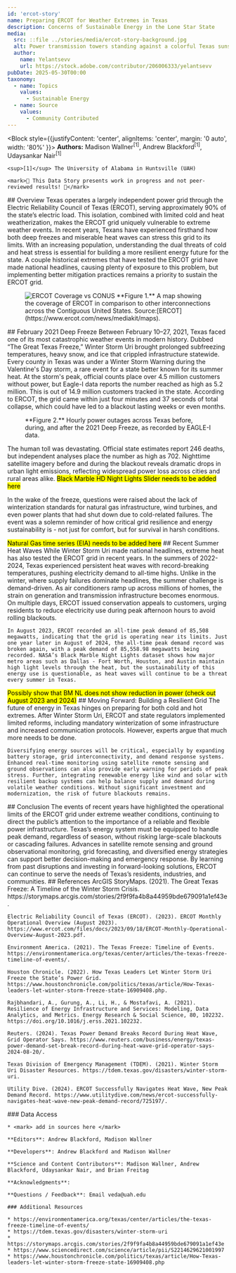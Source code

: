 ```yaml
---
id: 'ercot-story'
name: Preparing ERCOT for Weather Extremes in Texas
description: Concerns of Sustainable Energy in the Lone Star State
media:
  src: ::file ../stories/media/ercot-story-background.jpg
  alt: Power transmission towers standing against a colorful Texas sunset sky
  author: 
    name: Yelantsevv
    url: https://stock.adobe.com/contributor/206006333/yelantsevv
pubDate: 2025-05-30T00:00
taxonomy:
  - name: Topics
    values:
      - Sustainable Energy
  - name: Source
    values:
      - Community Contributed
---
```


<Block style={{justifyContent: 'center', alignItems: 'center', margin: '0 auto', width: '80%' }}>
  <Prose>
    **Authors:** Madison Wallner<sup>[1]</sup>\, Andrew Blackford<sup>[1]</sup>\, Udaysankar Nair<sup>[1]</sup>
   
    <sup>[1]</sup> The University of Alabama in Huntsville (UAH)

    <mark>🚧 This Data Story presents work in progress and not peer-reviewed results! 🚧</mark>
  </Prose>
</Block>

<Block>
  <Prose>
    ## Overview
    Texas operates a largely independent power grid through the Electric Reliability Council of Texas (ERCOT), serving approximately 90% of the state’s electric load. This isolation, combined with limited cold and heat weatherization, makes the ERCOT grid uniquely vulnerable to extreme weather events. In recent years, Texans have experienced firsthand how both deep freezes and miserable heat waves can stress this grid to its limits. With an increasing population, understanding the dual threats of cold and heat stress is essential for building a more resilient energy future for the state. A couple historical extremes that have tested the ERCOT grid have made national headlines, causing plenty of exposure to this problem, but implementing better mitigation practices remains a priority to sustain the ERCOT grid.
  </Prose>

  <Figure>
    <Image
      src={new URL('./ercot-map.jpg', import.meta.url).href}
      alt='ERCOT Coverage vs CONUS'
    />
    <Caption>
    **Figure 1.** A map showing the coverage of ERCOT in comparison to other interconnections across the Contiguous United States. Source:[ERCOT](https://www.ercot.com/news/mediakit/maps).
    </Caption>
  </Figure>
</Block>

<Block>
  <Prose>
    ## February 2021 Deep Freeze
    Between February 10–27, 2021, Texas faced one of its most catastrophic weather events in modern history. Dubbed “The Great Texas Freeze,” Winter Storm Uri brought prolonged subfreezing temperatures, heavy snow, and ice that crippled infrastructure statewide. Every county in Texas was under a Winter Storm Warning during the Valentine's Day storm, a rare event for a state better known for its summer heat. At the storm's peak, official counts place over 4.5 million customers without power, but Eagle-I data reports the number reached as high as 5.2 million. This is out of 14.9 million customers tracked in the state. According to ERCOT, the grid came within just four minutes and 37 seconds of total collapse, which could have led to a blackout lasting weeks or even months.
  </Prose>
</Block>

<Block>
  <Figure>
    <Chart
      dataPath={new URL('./ERCOT_power_outages_Texas.csv', import.meta.url).href}
      dateFormat="%m/%d/%Y %H:%M"
      idKey='State'
      xKey='Date'
      yKey='Total_Power_Outages'
      yAxisLabel='Maximum Power Outages Recorded Hourly'
    />
    <Caption>
      **Figure 2.** Hourly power outages across Texas before, during, and after the 2021 Deep Freeze, as recorded by EAGLE-I data.
    </Caption>
  </Figure>
  <Prose>
   The human toll was devastating. Official state estimates report 246 deaths, but independent analyses place the number as high as 702. Nighttime satellite imagery before and during the blackout reveals dramatic drops in urban light emissions, reflecting widespread power loss across cities and rural areas alike.
  </Prose>
</Block>

<Block>
  <Prose>
   <mark>Black Marble HD Night Lights Slider needs to be added here</mark>

   In the wake of the freeze, questions were raised about the lack of winterization standards for natural gas infrastructure, wind turbines, and even power plants that had shut down due to cold-related failures. The event was a solemn reminder of how critical grid resilience and energy sustainability is - not just for comfort, but for survival in harsh conditions.
  </Prose>
</Block>

<Block>
  <Prose>
   <mark>Natural Gas time series (EIA) needs to be added here</mark>
  </Prose>
</Block>

<Block>
  <Prose>
    ## Recent Summer Heat Waves
    While Winter Storm Uri made national headlines, extreme heat has also tested the ERCOT grid in recent years. In the summers of 2022-2024, Texas experienced persistent heat waves with record-breaking temperatures, pushing electricity demand to all-time highs. Unlike in the winter, where supply failures dominate headlines, the summer challenge is demand-driven. As air conditioners ramp up across millions of homes, the strain on generation and transmission infrastructure becomes enormous. On multiple days, ERCOT issued conservation appeals to customers, urging residents to reduce electricity use during peak afternoon hours to avoid rolling blackouts.

    In August 2023, ERCOT recorded an all-time peak demand of 85,508 megawatts, indicating that the grid is operating near its limits. Just one year later in August of 2024, the all-time peak demand record was broken again, with a peak demand of 85,558.98 megawatts being recorded. NASA’s Black Marble Night Lights dataset shows how major metro areas such as Dallas - Fort Worth, Houston, and Austin maintain high light levels through the heat, but the sustainability of this energy use is questionable, as heat waves will continue to be a threat every summer in Texas.
  </Prose>
</Block>

<Block>
  <Prose>
   <mark>Possibly show that BM NL does not show reduction in power (check out August 2023 and 2024)</mark>
  </Prose>
</Block>

<Block>
  <Prose>
    ## Moving Forward: Building a Resilient Grid
    The future of energy in Texas hinges on preparing for both cold and hot extremes. After Winter Storm Uri, ERCOT and state regulators implemented limited reforms, including mandatory winterization of some infrastructure and increased communication protocols. However, experts argue that much more needs to be done.

    Diversifying energy sources will be critical, especially by expanding battery storage, grid interconnectivity, and demand response systems. Enhanced real-time monitoring using satellite remote sensing and ground observations can also provide early warning for periods of peak stress. Further, integrating renewable energy like wind and solar with resilient backup systems can help balance supply and demand during volatile weather conditions. Without significant investment and modernization, the risk of future blackouts remains.
  </Prose>
</Block>

<Block>
  <Prose>
    ## Conclusion
    The events of recent years have highlighted the operational limits of the ERCOT grid under extreme weather conditions, continuing to direct the public’s attention to the importance of a reliable and flexible power infrastructure. Texas’s energy system must be equipped to handle peak demand, regardless of season, without risking large-scale blackouts or cascading failures. Advances in satellite remote sensing and ground observational monitoring, grid forecasting, and diversified energy strategies can support better decision-making and emergency response. By learning from past disruptions and investing in forward-looking solutions, ERCOT can continue to serve the needs of Texas’s residents, industries, and communities.
  </Prose>
</Block>

<Block>
  <Prose>
    ## References
    ArcGIS StoryMaps. (2021). The Great Texas Freeze: A Timeline of the Winter Storm Crisis. https://storymaps.arcgis.com/stories/2f9f9fa4b8a44959bde679091a1ef43e.

    Electric Reliability Council of Texas (ERCOT). (2023). ERCOT Monthly Operational Overview (August 2023). https://www.ercot.com/files/docs/2023/09/18/ERCOT-Monthly-Operational-Overview-August-2023.pdf.

    Environment America. (2021). The Texas Freeze: Timeline of Events. https://environmentamerica.org/texas/center/articles/the-texas-freeze-timeline-of-events/.

    Houston Chronicle. (2022). How Texas Leaders Let Winter Storm Uri Freeze the State’s Power Grid. https://www.houstonchronicle.com/politics/texas/article/How-Texas-leaders-let-winter-storm-freeze-state-16909408.php.
    
    Rajbhandari, A., Gurung, A., Li, H., & Mostafavi, A. (2021). Resilience of Energy Infrastructure and Services: Modeling, Data Analytics, and Metrics. Energy Research & Social Science, 80, 102232. https://doi.org/10.1016/j.erss.2021.102232.
    
    Reuters. (2024). Texas Power Demand Breaks Record During Heat Wave, Grid Operator Says. https://www.reuters.com/business/energy/texas-power-demand-set-break-record-during-heat-wave-grid-operator-says-2024-08-20/.
    
    Texas Division of Emergency Management (TDEM). (2021). Winter Storm Uri Disaster Resources. https://tdem.texas.gov/disasters/winter-storm-uri.

    Utility Dive. (2024). ERCOT Successfully Navigates Heat Wave, New Peak Demand Record. https://www.utilitydive.com/news/ercot-successfully-navigates-heat-wave-new-peak-demand-record/725197/.
  </Prose>
</Block>

<Block>
  <Prose>
    ### Data Access

    * <mark> add in sources here </mark>
  </Prose>
</Block>

<Block>
  <Prose>

    **Editors**: Andrew Blackford, Madison Wallner

    **Developers**: Andrew Blackford and Madison Wallner

    **Science and Content Contributors**: Madison Wallner, Andrew Blackford, Udaysankar Nair, and Brian Freitag

    **Acknowledgments**: 

    **Questions / Feedback**: Email veda@uah.edu 

    ### Additional Resources

    * https://environmentamerica.org/texas/center/articles/the-texas-freeze-timeline-of-events/
    * https://tdem.texas.gov/disasters/winter-storm-uri
    * https://storymaps.arcgis.com/stories/2f9f9fa4b8a44959bde679091a1ef43e
    * https://www.sciencedirect.com/science/article/pii/S2214629621001997
    * https://www.houstonchronicle.com/politics/texas/article/How-Texas-leaders-let-winter-storm-freeze-state-16909408.php

  </Prose>
</Block>